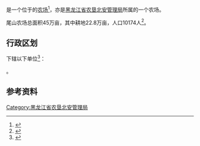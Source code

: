 {{中国乡级行政区|23/11/82/506/000
|行政区全称           = {{PAGENAMEBASE}}
|上级行政区           = [[黑龙江省农垦北安管理局|黑龙江省农垦北安管理局]]
}}

'''{{PAGENAMEBASE}}'''是一个位于{{PRC admin/fullname|23/11/82/506/000|3}}的[[农场|农场]]<ref>{{PRC admin/ref sgc|{{PRC admin/parent|23/11/82/506/000}}}}</ref>，亦是[[黑龙江省农垦北安管理局|黑龙江省农垦北安管理局]]所属的一个农场。

尾山农场总面积45万亩，其中耕地22.8万亩，人口10174人<ref>{{cite web |title=尾山农场 |url=http://zw.chinabdh.com/BDHwsnc/index.jhtml |website=黑龙江省农垦总局 }}{{Dead link}}</ref>。

== 行政区划 ==
{{PAGENAMEBASE}}下辖以下单位<ref>{{PRC admin/ref sgc|23/11/82/506/000}}</ref>：

{{PRC admin/children|23/11/82/506/000}}。

== 参考资料 ==
{{reflist}}

{{黑龙江行政区划小作品}}
{{PRC admin/navcat|23/11/82/506/000}}
{{黑龙江省农垦总局}}

[[Category:黑龙江省农垦北安管理局|Category:黑龙江省农垦北安管理局]]
